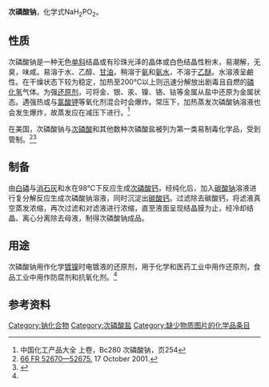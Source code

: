 {{chembox
| NameEn = Sodium hypophosphite
| ImageFile = Sodium hypophosphite.png
| ImageSize = 150px
| ImageFile2 = Sodium_hypophosphite_monohydrate.jpg
| IUPACName = Sodium phosphinate
| OtherNames = 
| Section1 = {{Chembox Identifiers
| CASNo = 7681-53-0
| CASNo_Ref = {{cascite|correct|CAS}}
| CASNo1 = 10039-56-2
| CASNo1_Comment =  (monohydrate)
| CASNo1_Ref = {{cascite|changed|??}}
|   CASOther  =  [http://www.ncbi.nlm.nih.gov/sites/entrez?db=pccompound&cmd=search&term=7681-53-0 7681-53-0] (无水物)<br>[http://www.ncbi.nlm.nih.gov/sites/entrez?db=pccompound&cmd=search&term=10039-56-2 10039-56-2] (一水合物)
|   PubChem  =  202262
|   RTECS  =  SZ5640000 (一水合物)
|   SMILES  =  O=P([H])([O-])[H].[Na+]
|   ChemSpiderID_Ref  = {{chemspidercite|changed|chemspider}}|  ChemSpiderID  =  21241942
|   InChI  =  1/Na.H3O2P/c;1-3-2/h;3H2,(H,1,2)/q+1;/p-1
|   InChIKey  =  SIGUVTURIMRFDD-REWHXWOFAI
|   StdInChI_Ref  = {{stdinchicite|changed|chemspider}}|  StdInChI  =  1S/Na.H3O2P/c;1-3-2/h;3H2,(H,1,2)/q+1;/p-1
|   StdInChIKey_Ref  = {{stdinchicite|changed|chemspider}}|  StdInChIKey  =  SIGUVTURIMRFDD-UHFFFAOYSA-M
}}
| Section2 = {{Chembox Properties
|   Formula = NaPO<sub>2</sub>H<sub>2</sub>
|   MolarMassOther = 87.98 g/mol (无水物) <br /> 103.9776 g/mol (一水物)
|   Appearance = 白色固体
|   Density = 0.8 g/cm<sup>3</sup> (一水物)
|   MeltingPt = 90 °C (一水物)
|   BoilingPt = 
|   Solubility = 可溶于水
  }}
| Section7 = {{Chembox Hazards
|   ExternalMSDS = 
|   EUIndex = 未列出
|   MainHazards = 
|   FlashPt = 不可燃
  }}
}}
'''次磷酸钠'''，化学式NaH<sub>2</sub>PO<sub>2</sub>。

==性质==
次磷酸钠是一种无色[[单斜|单斜]]结晶或有珍珠光泽的晶体或白色结晶性粉末，易潮解，无臭，味咸。易溶于水、乙醇、[[甘油|甘油]]，稍溶于[[氨|氨]]和[[氨水|氨水]]，不溶于[[乙醚|乙醚]]。水溶液呈鹼性。在干燥状态下较为稳定，加热至200°C以上则迅速分解放出剧毒且自燃的[[磷化氢|磷化氢]]气体。为强[[还原剂|还原剂]]，可将金、银、汞、镍、铬、钴等金属从盐中还原为金属状态。遇强热或与[[氯酸钾|氯酸钾]]等氧化剂混合时会爆炸。常压下，加热蒸发次磷酸钠溶液也会发生爆炸，故蒸发应在减压下进行。<ref name="zghg">中国化工产品大全 上卷，Bc280 次磷酸钠，页254</ref>

在美国，次磷酸钠与[[次磷酸|次磷酸]]和其他数种次磷酸盐被列为第一类易制毒化学品，受到管制。<ref name="66 CFR 52670">[http://frwebgate.access.gpo.gov/cgi-bin/getdoc.cgi?dbname=2001_register&docid=01-26013-filed 66 FR 52670—52675.] {{Wayback|url=http://frwebgate.access.gpo.gov/cgi-bin/getdoc.cgi?dbname=2001_register&docid=01-26013-filed |date=20101209100317 }} 17 October 2001.</ref><ref name="21 CFR 1310.02">{{Cite web |url=http://edocket.access.gpo.gov/cfr_2006/aprqtr/21cfr1310.02.htm |title=37 CFR 1310.02 |access-date=2009-11-08 |archive-date=2012-02-05 |archive-url=https://web.archive.org/web/20120205195445/http://edocket.access.gpo.gov/cfr_2006/aprqtr/21cfr1310.02.htm |dead-url=no }}</ref>

==制备==
由[[白磷|白磷]]与[[消石灰|消石灰]]和水在98°C下反应生成[[次磷酸钙|次磷酸钙]]，经纯化后，加入[[碳酸钠|碳酸钠]]溶液进行复分解反应生成次磷酸钠溶液，同时沉淀出[[碳酸钙|碳酸钙]]。过滤除去碳酸钙，将滤液真空蒸发浓缩，再次过滤和对滤液进行浓缩，直至液面呈现结晶膜为止，经冷却结晶、离心分离除去母液，制得次磷酸钠成品。

==用途==
次磷酸钠用作化学[[镀镍|镀镍]]时电镀液的还原剂，用于化学和医药工业中用作还原剂，食品工业中用作防腐剂和抗氧化剂。<ref name="zghg" />

==参考资料==
{{reflist}}

[[Category:钠化合物|Category:钠化合物]]
[[Category:次磷酸盐|Category:次磷酸盐]]
[[Category:缺少物质图片的化学品条目|Category:缺少物质图片的化学品条目]]